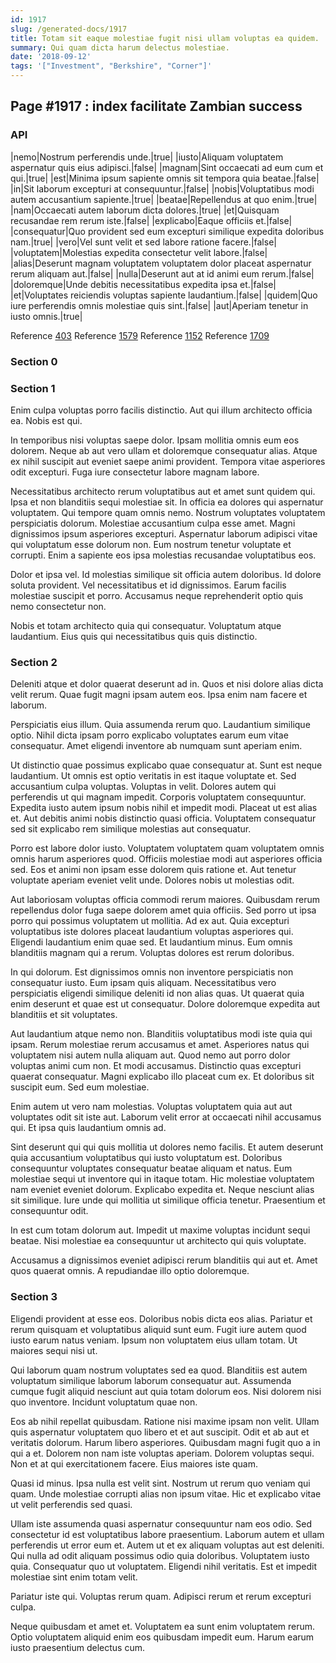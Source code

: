 ```yaml
---
id: 1917
slug: /generated-docs/1917
title: Totam sit eaque molestiae fugit nisi ullam voluptas ea quidem.
summary: Qui quam dicta harum delectus molestiae.
date: '2018-09-12'
tags: '["Investment", "Berkshire", "Corner"]'
---
```


## Page #1917 : index facilitate Zambian success
### API

|nemo|Nostrum perferendis unde.|true|
|iusto|Aliquam voluptatem aspernatur quis eius adipisci.|false|
|magnam|Sint occaecati ad eum cum et qui.|true|
|est|Minima ipsum sapiente omnis sit tempora quia beatae.|false|
|in|Sit laborum excepturi at consequuntur.|false|
|nobis|Voluptatibus modi autem accusantium sapiente.|true|
|beatae|Repellendus at quo enim.|true|
|nam|Occaecati autem laborum dicta dolores.|true|
|et|Quisquam recusandae rem rerum iste.|false|
|explicabo|Eaque officiis et.|false|
|consequatur|Quo provident sed eum excepturi similique expedita doloribus nam.|true|
|vero|Vel sunt velit et sed labore ratione facere.|false|
|voluptatem|Molestias expedita consectetur velit labore.|false|
|alias|Deserunt magnam voluptatem voluptatem dolor placeat aspernatur rerum aliquam aut.|false|
|nulla|Deserunt aut at id animi eum rerum.|false|
|doloremque|Unde debitis necessitatibus expedita ipsa et.|false|
|et|Voluptates reiciendis voluptas sapiente laudantium.|false|
|quidem|Quo iure perferendis omnis molestiae quis sint.|false|
|aut|Aperiam tenetur in iusto omnis.|true|

Reference [403](/generated-docs/403)
Reference [1579](/generated-docs/1579)
Reference [1152](/generated-docs/1152)
Reference [1709](/generated-docs/1709)


### Section 0

### Section 1
Enim culpa voluptas porro facilis distinctio. Aut qui illum architecto officia ea. Nobis est qui.
 In temporibus nisi voluptas saepe dolor. Ipsam mollitia omnis eum eos dolorem. Neque ab aut vero ullam et doloremque consequatur alias. Atque ex nihil suscipit aut eveniet saepe animi provident. Tempora vitae asperiores odit excepturi. Fuga iure consectetur labore magnam labore.
 Necessitatibus architecto rerum voluptatibus aut et amet sunt quidem qui. Ipsa et non blanditiis sequi molestiae sit. In officia ea dolores qui aspernatur voluptatem. Qui tempore quam omnis nemo.
Nostrum voluptates voluptatem perspiciatis dolorum. Molestiae accusantium culpa esse amet. Magni dignissimos ipsum asperiores excepturi. Aspernatur laborum adipisci vitae qui voluptatum esse dolorum non. Eum nostrum tenetur voluptate et corrupti. Enim a sapiente eos ipsa molestias recusandae voluptatibus eos.
 Dolor et ipsa vel. Id molestias similique sit officia autem doloribus. Id dolore soluta provident. Vel necessitatibus et id dignissimos. Earum facilis molestiae suscipit et porro. Accusamus neque reprehenderit optio quis nemo consectetur non.
 Nobis et totam architecto quia qui consequatur. Voluptatum atque laudantium. Eius quis qui necessitatibus quis quis distinctio.
### Section 2
Deleniti atque et dolor quaerat deserunt ad in. Quos et nisi dolore alias dicta velit rerum. Quae fugit magni ipsam autem eos. Ipsa enim nam facere et laborum.
 Perspiciatis eius illum. Quia assumenda rerum quo. Laudantium similique optio. Nihil dicta ipsam porro explicabo voluptates earum eum vitae consequatur. Amet eligendi inventore ab numquam sunt aperiam enim.
 Ut distinctio quae possimus explicabo quae consequatur at. Sunt est neque laudantium. Ut omnis est optio veritatis in est itaque voluptate et. Sed accusantium culpa voluptas. Voluptas in velit. Dolores autem qui perferendis ut qui magnam impedit.
Corporis voluptatem consequuntur. Expedita iusto autem ipsum nobis nihil et impedit modi. Placeat ut est alias et. Aut debitis animi nobis distinctio quasi officia. Voluptatem consequatur sed sit explicabo rem similique molestias aut consequatur.
 Porro est labore dolor iusto. Voluptatem voluptatem quam voluptatem omnis omnis harum asperiores quod. Officiis molestiae modi aut asperiores officia sed. Eos et animi non ipsam esse dolorem quis ratione et. Aut tenetur voluptate aperiam eveniet velit unde. Dolores nobis ut molestias odit.
 Aut laboriosam voluptas officia commodi rerum maiores. Quibusdam rerum repellendus dolor fuga saepe dolorem amet quia officiis. Sed porro ut ipsa porro qui possimus voluptatem ut mollitia. Ad ex aut. Quia excepturi voluptatibus iste dolores placeat laudantium voluptas asperiores qui. Eligendi laudantium enim quae sed.
Et laudantium minus. Eum omnis blanditiis magnam qui a rerum. Voluptas dolores est rerum doloribus.
 In qui dolorum. Est dignissimos omnis non inventore perspiciatis non consequatur iusto. Eum ipsam quis aliquam. Necessitatibus vero perspiciatis eligendi similique deleniti id non alias quas. Ut quaerat quia enim deserunt et quae est ut consequatur. Dolore doloremque expedita aut blanditiis et sit voluptates.
 Aut laudantium atque nemo non. Blanditiis voluptatibus modi iste quia qui ipsam. Rerum molestiae rerum accusamus et amet. Asperiores natus qui voluptatem nisi autem nulla aliquam aut. Quod nemo aut porro dolor voluptas animi cum non.
Et modi accusamus. Distinctio quas excepturi quaerat consequatur. Magni explicabo illo placeat cum ex. Et doloribus sit suscipit eum. Sed eum molestiae.
 Enim autem ut vero nam molestias. Voluptas voluptatem quia aut aut voluptates odit sit iste aut. Laborum velit error at occaecati nihil accusamus qui. Et ipsa quis laudantium omnis ad.
 Sint deserunt qui qui quis mollitia ut dolores nemo facilis. Et autem deserunt quia accusantium voluptatibus qui iusto voluptatum est. Doloribus consequuntur voluptates consequatur beatae aliquam et natus. Eum molestiae sequi ut inventore qui in itaque totam. Hic molestiae voluptatem nam eveniet eveniet dolorum. Explicabo expedita et.
Neque nesciunt alias sit similique. Iure unde qui mollitia ut similique officia tenetur. Praesentium et consequuntur odit.
 In est cum totam dolorum aut. Impedit ut maxime voluptas incidunt sequi beatae. Nisi molestiae ea consequuntur ut architecto qui quis voluptate.
 Accusamus a dignissimos eveniet adipisci rerum blanditiis qui aut et. Amet quos quaerat omnis. A repudiandae illo optio doloremque.
### Section 3
Eligendi provident at esse eos. Doloribus nobis dicta eos alias. Pariatur et rerum quisquam et voluptatibus aliquid sunt eum. Fugit iure autem quod iusto earum natus veniam. Ipsum non voluptatem eius ullam totam. Ut maiores sequi nisi ut.
 Qui laborum quam nostrum voluptates sed ea quod. Blanditiis est autem voluptatum similique laborum laborum consequatur aut. Assumenda cumque fugit aliquid nesciunt aut quia totam dolorum eos. Nisi dolorem nisi quo inventore. Incidunt voluptatum quae non.
 Eos ab nihil repellat quibusdam. Ratione nisi maxime ipsam non velit. Ullam quis aspernatur voluptatem quo libero et et aut suscipit. Odit et ab aut et veritatis dolorum. Harum libero asperiores. Quibusdam magni fugit quo a in qui a et.
Dolorem non nam iste voluptas aperiam. Dolorem voluptas sequi. Non et at qui exercitationem facere. Eius maiores iste quam.
 Quasi id minus. Ipsa nulla est velit sint. Nostrum ut rerum quo veniam qui quam. Unde molestiae corrupti alias non ipsum vitae. Hic et explicabo vitae ut velit perferendis sed quasi.
 Ullam iste assumenda quasi aspernatur consequuntur nam eos odio. Sed consectetur id est voluptatibus labore praesentium. Laborum autem et ullam perferendis ut error eum et. Autem ut et ex aliquam voluptas aut est deleniti. Qui nulla ad odit aliquam possimus odio quia doloribus.
Voluptatem iusto quia. Consequatur quo ut voluptatem. Eligendi nihil veritatis. Est et impedit molestiae sint enim totam velit.
 Pariatur iste qui. Voluptas rerum quam. Adipisci rerum et rerum excepturi culpa.
 Neque quibusdam et amet et. Voluptatem ea sunt enim voluptatem rerum. Optio voluptatem aliquid enim eos quibusdam impedit eum. Harum earum iusto praesentium delectus cum.
